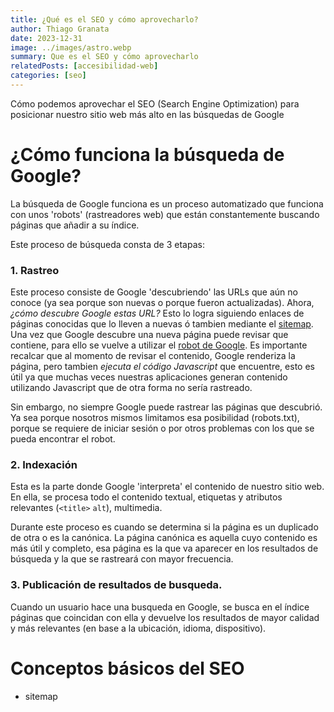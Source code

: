 ```yaml
---
title: ¿Qué es el SEO y cómo aprovecharlo?
author: Thiago Granata
date: 2023-12-31
image: ../images/astro.webp
summary: Que es el SEO y cómo aprovecharlo
relatedPosts: [accesibilidad-web]
categories: [seo]
---
```



Cómo podemos aprovechar el SEO (Search Engine Optimization) para posicionar nuestro sitio web más alto en las búsquedas de Google

# ¿Cómo funciona la búsqueda de Google?

La búsqueda de Google funciona es un proceso automatizado que funciona con unos 'robots' (rastreadores web) que están constantemente buscando páginas que añadir a su índice.

Este proceso de búsqueda consta de 3 etapas:

### 1. Rastreo
Este proceso consiste de Google 'descubriendo' las URLs que aún no conoce (ya sea porque son nuevas o porque fueron actualizadas). Ahora, _¿cómo descubre Google estas URL?_ Esto lo logra siguiendo enlaces de páginas conocidas que lo lleven a nuevas ó tambien mediante el [sitemap](https://developers.google.com/search/docs/crawling-indexing/sitemaps/overview?hl=es).
Una vez que Google descubre una nueva página puede revisar que contiene, para ello se vuelve a utilizar el [robot de Google](https://developers.google.com/search/docs/crawling-indexing/googlebot?hl=es).
Es importante recalcar que al momento de revisar el contenido, Google renderiza la página, pero tambien _ejecuta el código Javascript_ que encuentre, esto es útil ya que muchas veces nuestras aplicaciones generan contenido utilizando Javascript que de otra forma no sería rastreado.

Sin embargo, no siempre Google puede rastrear las páginas que descubrió. Ya sea porque nosotros mismos limitamos esa posibilidad (robots.txt), porque se requiere de iniciar sesión o por otros problemas con los que se pueda encontrar el robot. 


### 2. Indexación

Esta es la parte donde Google 'interpreta' el contenido de nuestro sitio web. En ella, se procesa todo el contenido textual, etiquetas y atributos relevantes (`<title>` `alt`), multimedia.

Durante este proceso es cuando se determina si la página es un duplicado de otra o es la canónica. La página canónica es aquella cuyo contenido es más útil y completo, esa página es la que va aparecer en los resultados de búsqueda y la que se rastreará con mayor frecuencia.


### 3. Publicación de resultados de busqueda.

Cuando un usuario hace una busqueda en Google, se busca en el índice páginas que coincidan con ella y devuelve los resultados de mayor calidad y más relevantes (en base a la ubicación, idioma, dispositivo).

# Conceptos básicos del SEO

- sitemap
